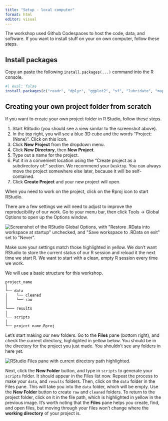 ```yaml
---
title: "Setup - local computer"
format: html
editor: visual
---
```


The workshop used Github Codespaces to host the code, data, and software. If you want to install stuff on your on own computer, follow these steps.

## Install packages

Copy an paste the following `install.packages(...)` command into the R console.

```r
#| eval: false
install.packages(c("readr", "dplyr", "ggplot2", "sf", "lubridate", "mapview"))
```

## Creating your own project folder from scratch

If you want to create your own project folder in R Studio, follow these steps.

1.  Start RStudio (you should see a view similar to the screenshot above).
2.  In the top right, you will see a blue 3D cube and the words "Project: (None)". Click on this icon.
3.  Click **New Project** from the dropdown menu.
4.  Click **New Directory**, then **New Project**.
5.  Type out a name for the project.
6.  Put it in a convenient location using the "Create project as a subdirectory of:" section. We recommend your `Desktop`. You can always move the project somewhere else later, because it will be self-contained.
7.  Click **Create Project** and your new project will open.

When you need to work on the project, click on the Rproj icon to start RStudio.

There are a few settings we will need to adjust to improve the reproducibility of our work. Go to your menu bar, then click Tools → Global Options to open up the Options window.

![](images/rstudio_settings.png){alt="Screenshot of the RStudio Global Options, with \"Restore .RData into workspace at startup\" unchecked, and \"Save workspace to .RData on exit\" set to \"Never\"."}

Make sure your settings match those highlighted in yellow. We don't want RStudio to store the current status of our R session and reload it the next time we start R. We want to start with a clean, empty R session every time we work.

We will use a basic structure for this workshop.

```         
project_name
│
└── data
│    └── cleaned
│    └── raw
│
└─── results
│
└── scripts
│
└── project_name.Rproj
```

Let's start making our new folders. Go to the **Files** pane (bottom right), and check the current directory, highlighted in yellow below. You should be in the directory for the project you just made. You shouldn't see any folders in here yet.

![](images/files_pane.png){alt="RStudio Files pane with current directory path highlighted."}

Next, click the **New Folder** button, and type in `scripts` to generate your `scripts` folder. It should appear in the Files list now. Repeat the process to make your `data`, and `results` folders. Then, click on the `data` folder in the Files pane. This will take you into the `data` folder, which will be empty. Use the **New Folder** button to create `raw` and `cleaned` folders. To return to the project folder, click on it in the file path, which is highlighted in yellow in the previous image. It's worth noting that the **Files** pane helps you create, find, and open files, but moving through your files won't change where the **working directory** of your project is.


